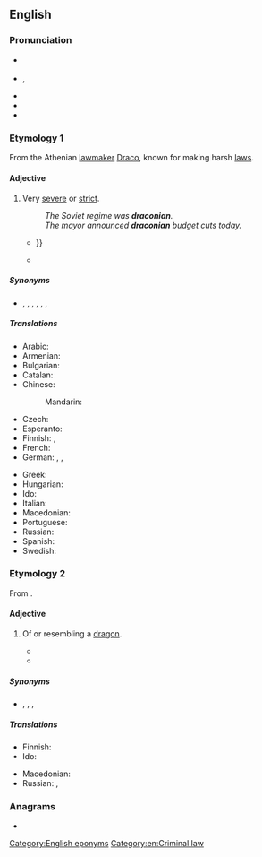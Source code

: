 ==English==
{{was wotd|2009|May|16}}

===Pronunciation===
* {{a|UK}} {{IPA|en|/dɹəˈkəʊ.ni.ən/|/dɹækˈəʊ.ni.ən/}}
* {{a|US}} {{enPR|drə-kō'ni-ən}}, {{IPA|en|/dɹəˈkoʊ.ni.ən/}}
* {{audio|en|en-us-draconian+.ogg|Audio (US)}}
* {{audio|en|en-us-draconian.ogg|Audio (US)}}
* {{rhymes|en|əʊniən}}

===Etymology 1===
From the Athenian [[lawmaker]] [[w:Draco (lawgiver)|Draco]], known for making harsh [[law]]s.

====Adjective====
{{en-adj}}

# Very [[severe]] or [[strict]].
#: ''The Soviet regime was '''draconian'''.''
#: ''The mayor announced '''draconian''' budget cuts today.''
#* {{quote-text|en|year=2009|author=Stuart Macintyre|title=A Concise History of Australia|page=125|passage=The conflict in the countryside resulted in a far more '''draconian''' punishment. The Southern Cross flag flew over the camps of striking shearers, who in revenge for their victimisation burned grass, fences, buildings and even riverboats{{...}}}}
#* {{quote-journal|en|date=2020 April 8|author=Howard Johnston|title=East-ended? When the ECML was at risk|journal=Rail|page=65|text=Perhaps lessons had already been learned from the '''Draconian''' infrastructure cuts on the Waterloo-Exeter route.}}

=====Synonyms=====
* {{sense|very severe}} {{l|en|cruel}}, {{l|en|hard}}, {{l|en|harsh}}, {{l|en|Orwellian}}, {{l|en|rigid}}, {{l|en|strict}}, {{l|en|stringent}}

=====Translations=====
{{trans-top|severe, oppressive or strict}}
* Arabic: {{t|ar|شَدِيد الْقُسْوَة}}
* Armenian: {{t+|hy|դրակոնյան}}
* Bulgarian: {{t|bg|драконовски}}
* Catalan: {{t+|ca|draconià}}
* Chinese:
*: Mandarin: {{t|cmn|嚴苛的|sc=Hani}}
* Czech: {{t|cs|drakonický}}
* Esperanto: {{t|eo|drakona}}
* Finnish: {{t|fi|[[erittäin]] [[ankara]]}}, {{t+|fi|drakoninen}}
* French: {{t+|fr|draconien}}
* German: {{t+|de|drakonisch}}, {{t+|de|drastisch}}, {{t+|de|entschieden}}
{{trans-mid}}
* Greek: {{t+|el|δρακόντειος}}
* Hungarian: {{t+|hu|drákói}}
* Ido: {{t+|io|drakonala}}
* Italian: {{t+|it|draconiano}}
* Macedonian: {{t|mk|драконски|m}}
* Portuguese: {{t+|pt|draconiano}}
* Russian: {{t+|ru|драко́новский}}
* Spanish: {{t+|es|draconiano}}
* Swedish: {{t+|sv|drakonisk}}
{{trans-bottom}}

===Etymology 2===
From {{etyl|la|en}} {{m|la|draco||dragon}}.

====Adjective====
{{en-adj}}

# {{lb|en|obsolete|except in fiction}} Of or resembling a [[dragon]].
#* {{quote-book|en|2006|Steven Erikson|Deadhouse Gates, Book Two|pageurl=http://books.google.com/books?id=Oxnv04gItNAC&pg=PA384|page=384|isbn=0765348799
|passage=The dragon came low to the earth. It defied every image of a '''draconian''' being Kulp had ever seen.}}
#* {{quote-text|en|year=2009|author=Jacob Silvia|title=Qhoenix|page=73|passage=A large sandwyrm (which isn't to be confused with a sandworm) popped its '''draconian''' head from the earth.}}

=====Synonyms=====
* {{sense|resembling a dragon}} {{l|en|draconic}}, {{l|en|draconine}}, {{l|en|dragonish}}, {{l|en|dragonlike}}

=====Translations=====
{{trans-top|of or resembling a dragon}}
* Finnish: {{t|fi|[[lohikäärme]][[-mainen|mäinen]]}}
* Ido: {{t|io|drakala}}
{{trans-mid}}
* Macedonian: {{t|mk|змејски|m}}
* Russian: {{t+|ru|драко́ний}}, {{t+|ru|драко́новский}}
{{trans-bottom}}

===Anagrams===
* {{anagrams|en|a=aacdinnor|Conradian|Rinconada|noncardia}}

[[Category:English eponyms]]
[[Category:en:Criminal law]]